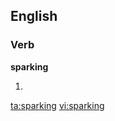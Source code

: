 ==English==

===Verb===
'''sparking'''

# {{present participle of|[[spark]]}}

[[ta:sparking]]
[[vi:sparking]]